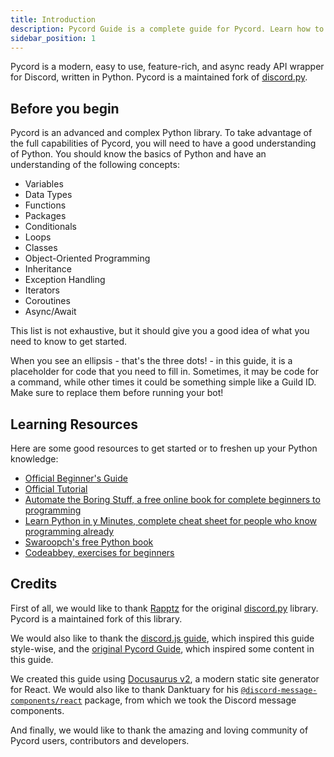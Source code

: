 ```yaml
---
title: Introduction
description: Pycord Guide is a complete guide for Pycord. Learn how to create Discord Bots today!
sidebar_position: 1
---
```


Pycord is a modern, easy to use, feature-rich, and async ready API wrapper for Discord, written in Python. Pycord is a maintained fork of [discord.py](https://github.com/Rapptz/discord.py).

## Before you begin

Pycord is an advanced and complex Python library. To take advantage of the full capabilities of Pycord, you will need to have a good understanding of Python. You should know the basics of Python and have an understanding of the following concepts:

-   Variables
-   Data Types
-   Functions
-   Packages
-   Conditionals
-   Loops
-   Classes
-   Object-Oriented Programming
-   Inheritance
-   Exception Handling
-   Iterators
-   Coroutines
-   Async/Await

This list is not exhaustive, but it should give you a good idea of what you need to know to get started.

When you see an ellipsis - that's the three dots! - in this guide, it is a placeholder for code that you need to fill in. Sometimes, it may be code for a command, while other times it could be something simple like a Guild ID. Make sure to replace them before running your bot!

## Learning Resources

Here are some good resources to get started or to freshen up your Python knowledge:

-   [Official Beginner's Guide](https://wiki.python.org/moin/BeginnersGuide)
-   [Official Tutorial](https://docs.python.org/3/tutorial/)
-   [Automate the Boring Stuff, a free online book for complete beginners to programming](https://automatetheboringstuff.com/)
-   [Learn Python in y Minutes, complete cheat sheet for people who know programming already](https://learnxinyminutes.com/docs/python3/)
-   [Swaroopch's free Python book](http://python.swaroopch.com/)
-   [Codeabbey, exercises for beginners](http://www.codeabbey.com/)

## Credits

First of all, we would like to thank [Rapptz](https://github.com/Rapptz) for the original [discord.py](https://pypi.org/project/discord.py) library. Pycord is a maintained fork of this library.

We would also like to thank the [discord.js guide](https://discordjs.guide), which inspired this guide style-wise, and the [original Pycord Guide](https://namantech.me/pycord), which inspired some content in this guide.

We created this guide using [Docusaurus v2](https://docusaurus.io), a modern static site generator for React. We would also like to thank Danktuary for his [`@discord-message-components/react`](https://www.npmjs.com/package/@discord-message-components/react) package, from which we took the Discord message components.

And finally, we would like to thank the amazing and loving community of Pycord users, contributors and developers.
